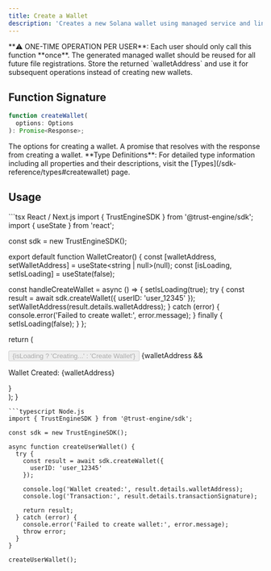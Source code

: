 ```yaml
---
title: Create a Wallet
description: 'Creates a new Solana wallet using managed service and links it to a user ID for easy management.'
---
```


<Warning>
**⚠️ ONE-TIME OPERATION PER USER**: Each user should only call this function **once**. The generated managed wallet should be reused for all future file registrations. Store the returned `walletAddress` and use it for subsequent operations instead of creating new wallets.
</Warning>

## Function Signature

```typescript
function createWallet(
  options: Options
): Promise<Response>;
```

<ResponseField name="options" type="[Options](/sdk-reference/types#createwallet-options)">
  The options for creating a wallet.
</ResponseField>

<ResponseField name="Promise" type="Promise<[Response](/sdk-reference/types#createwallet-response)>">
  A promise that resolves with the response from creating a wallet.
</ResponseField>

<Info>
**Type Definitions**: For detailed type information including all properties and their descriptions, visit the [Types](/sdk-reference/types#createwallet) page.
</Info>

## Usage

<CodeGroup>
```tsx React / Next.js
import { TrustEngineSDK } from '@trust-engine/sdk';
import { useState } from 'react';

const sdk = new TrustEngineSDK();

export default function WalletCreator() {
  const [walletAddress, setWalletAddress] = useState<string | null>(null);
  const [isLoading, setIsLoading] = useState(false);

  const handleCreateWallet = async () => {
    setIsLoading(true);
    try {
      const result = await sdk.createWallet({ userID: 'user_12345' });
      setWalletAddress(result.details.walletAddress);
    } catch (error) {
      console.error('Failed to create wallet:', error.message);
    } finally {
      setIsLoading(false);
    }
  };

  return (
    <div>
      <button onClick={handleCreateWallet} disabled={isLoading}>
        {isLoading ? 'Creating...' : 'Create Wallet'}
      </button>
      {walletAddress && <p>Wallet Created: {walletAddress}</p>}
    </div>
  );
}
```
```typescript Node.js
import { TrustEngineSDK } from '@trust-engine/sdk';

const sdk = new TrustEngineSDK();

async function createUserWallet() {
  try {
    const result = await sdk.createWallet({ 
      userID: 'user_12345' 
    });
    
    console.log('Wallet created:', result.details.walletAddress);
    console.log('Transaction:', result.details.transactionSignature);
    
    return result;
  } catch (error) {
    console.error('Failed to create wallet:', error.message);
    throw error;
  }
}

createUserWallet();
```
</CodeGroup>
